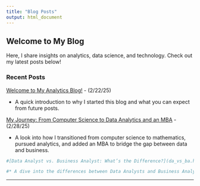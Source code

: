 ```yaml
---
title: "Blog Posts"
output: html_document
---
```


## Welcome to My Blog

Here, I share insights on analytics, data science, and technology. Check out my latest posts below!

### Recent Posts

[Welcome to My Analytics Blog!](intro_blog.html) - (2/22/25)

* A quick introduction to why I started this blog and what you can expect from future posts.

[My Journey: From Computer Science to Data Analytics and an MBA](why_analytics.html) - (2/28/25)

* A look into how I transitioned from computer science to mathematics, pursued analytics, and added an MBA to bridge the gap between data and business.

```r
#[Data Analyst vs. Business Analyst: What’s the Difference?](da_vs_ba.html) - (3/7/25)

#* A dive into the differences between Data Analysts and Business Analysts, outlining their responsibilities, skills, and tools, and offering guidance on choosing the right career path.

```

__________